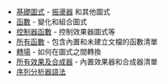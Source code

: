 * [[:Category:Elemental patterns|基礎圖式]] - [[Oscillators|振盪器]] 和其他圖式
* [[:Category:Functions|函數]] - 變化和組合圖式
* [[:Category:Control Functions|控制器函數]] - 控制效果器圖式等
* [[All the functions|所有函數]] - 包含內置和未建立文檔的函數清單
* [[:Category:Transitions|轉場]] - 如何在圖式之間轉換
* [[All effects and synths|所有效果及合成器]] - 內置效果器和合成器清單
* [[Sequence parser syntax|序列分析器語法]]